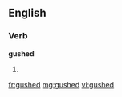 ==English==

===Verb===
'''gushed'''

# {{past of|[[gush]]}}

[[fr:gushed]]
[[mg:gushed]]
[[vi:gushed]]